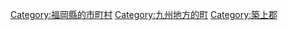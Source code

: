 {{Commonscat|Chikujo, Fukuoka}}
{{Catmore}}

{{DEFAULTSORT:Chikujo}}
[[Category:福岡縣的市町村|Category:福岡縣的市町村]]
[[Category:九州地方的町|Category:九州地方的町]]
[[Category:築上郡|Category:築上郡]]